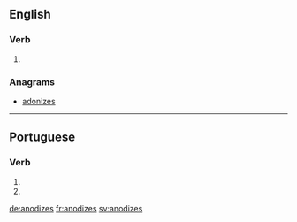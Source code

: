 ==English==

===Verb===
{{head|en|verb form}}

# {{en-third-person singular of|anodize}}

===Anagrams===
* [[adonizes#English|adonizes]]

----

==Portuguese==

===Verb===
{{pt-verb-form}}

# {{conjugation of|anodizar||2|s|present|subjunctive|lang=pt}}
# {{conjugation of|anodizar||2|s|negative|imperative|lang=pt}}

[[de:anodizes]]
[[fr:anodizes]]
[[sv:anodizes]]